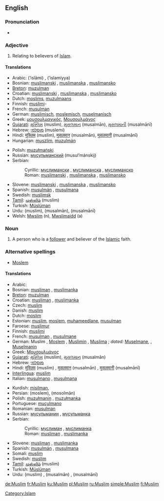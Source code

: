 {{see|muslim}}
==English==
{{wikipedia}}

===Pronunciation===
* {{audio|en-uk-Muslim.ogg|Audio (UK)}}

===Adjective===
<!-- this is another case of a noun used adjectivally.  -->
{{en-adj|-}}

# Relating to believers of [[Islam]].

====Translations====
{{top}}
* Arabic: {{Arab|[[إسلامي]]}} (’islāmi) {{m}}, {{Arab|[[إسلامية]]}} (’islamíyya) {{f}}
* Bosnian: [[muslimanski#Bosnian|muslimanski]] {{m}}, [[muslimanski#Bosnian|muslimanska]] {{f}}, [[muslimanski#Bosnian|muslimansko]] {{n}}
* [[Breton]]: [[muzulman]]
* Croatian: [[muslimanski#Croatian|muslimanski]] {{m}}, [[muslimanski#Croatian|muslimanska]] {{f}}, [[muslimanski#Croatian|muslimansko]] {{n}}
* Dutch: [[moslims]], [[muzulmaans]]
* Finnish: [[muslimi]]-
* French: [[musulman]] {{m}}
* German: [[muslimisch]], [[moslemisch]], [[muselmanisch]]
* Greek: [[μουσουλμανικός]], [[Μουσουλμάνος]]
* [[Gujarati]]: [[મુસ્લિમ]] (muslim), [[મુસલમાન]] (musalmān), [[મુસલમાની]] (musalmānī)
* Hebrew: [[מוסלמי]] (muslemi)
* Hindi: [[मुस्लिम]] (muslim), [[मुसलमान]] (musalmān), [[मुसलमानी]] (musalmānī)
* Hungarian: [[muszlim]], [[muzulmán]]
{{mid}}
* Polish: [[muzułmański]] {{m}}
* Russian: [[мусульманский]] (musul’mánskij) {{m}}
* Serbian:
*: Cyrillic: [[муслимански#Serbian|муслимански]] {{m}}, [[муслимански#Serbian|муслиманска]] {{f}}, [[муслимански#Serbian|муслиманско]] {{n}}
*: Roman: [[muslimanski#Serbian|muslimanski]] {{m}}, [[muslimanski#Serbian|muslimanska]] {{f}}, [[muslimanski#Serbian|muslimansko]] {{n}}
* Slovene: [[muslimanski#Slovene|muslimanski]] {{m}}, [[muslimanski#Slovene|muslimanska]] {{f}}, [[muslimanski#Slovene|muslimansko]] {{n}}
* Spanish: [[musulmán]] {{m}}, [[musulmana]] {{f}}
* Swedish: [[muslimsk]]
* [[Tamil]]: [[முஸ்லிம்]] (muslim)
* Turkish: [[Müslüman]]
* Urdu: {{URchar|[[مسلم]]}} (muslim), {{URchar|[[مسلمان]]}} (musalmān), {{URchar|[[مسلمانی]]}} (musalmānī)
* Welsh: [[Mwslim]] (n), [[Mwslimaidd]] (a)
{{bottom}}

===Noun===
{{en-noun}}

# A person who is a [[follower]] and believer of the [[Islamic]] faith.

===Alternative spellings===
* [[Moslem]]

====Translations====
{{rfc-level|Translations at L4+ not in L3 POS section}}
{{trans-top|believer}}
* Arabic: {{ARchar|[[مسلم]]}}
* Bosnian: [[musliman#Bosnian|musliman]] {{m}}, [[muslimanka#Bosnian|muslimanka]] {{f}}
* [[Breton]]: [[muzulman]] {{m}}
* Croatian: [[musliman#Croatian|musliman]] {{m}}, [[muslimanka#Croatian|muslimanka]] {{f}}
* Czech: [[muslim#Czech|muslim]] {{m}}
* Danish: [[muslim]] {{m|f}}
* Dutch: [[moslim]] {{m}}
* Estonian: [[muslim]], [[moslem]], [[muhameedlane]], [[musulman]]
* Faroese: [[muslimur]] {{m}}
* Finnish: [[muslimi]]
* French: [[musulman]] {{m}}, [[musulmane]] {{f}}
* German: Muslim {{m}}, [[Moslem]] {{m}}, [[Muslimin]] {{f}}, [[Muslima]] {{f}}; ''dated:'' [[Muselmane]], {{m}}, [[Muselmanin]] {{f}}
* Greek: [[Μουσουλμάνος]]
* [[Gujarati]]: [[મુસ્લિમ]] (muslim), [[મુસલમાન]] (musalmān)
* Hebrew: [[מוסלמי]]
* Hindi: [[मुस्लिम]] (muslim) {{m}}, [[मुसलमान]] (musalmān) {{m}}, [[मुसलमानी]] (musalmānī) {{f}}
* [[Interlingua]]: [[muslim]]
* Italian: [[musulmano]] {{m}}, [[musulmana]] {{f}}
{{trans-mid}}
* Kurdish: [[misilman]], {{KUchar|[[موسلمان]]}}
* Persian: {{FAchar|[[مسلم]]}} (moslem), {{FAchar|[[مسلمان]]}} (mosolmān)
* Polish: [[muzułmanin]] {{m}}, [[muzułmanka]] {{f}}
* Portuguese: [[muçulmano]] {{m}}
* Romanian: [[musulman]] {{m}}
* Russian: [[мусульманин]] {{m}}, [[мусульманка]] {{f}}
* Serbian:
*: Cyrillic: [[муслиман#Serbian|муслиман]] {{m}}, [[муслиманка#Serbian|муслиманка]] {{f}}
*: Roman: [[musliman#Serbian|musliman]] {{m}}, [[muslimanka#Serbian|muslimanka]] {{f}}
* Slovene: [[musliman]] {{m}}, [[muslimanka]] {{f}}
* Spanish: [[musulmán]] {{m}}, [[musulmana]] {{f}}
* Somali: [[muslim]] {{m}}
* Swedish: [[muslim]]
* [[Tamil]]: [[முஸ்லிம்]] (muslim)
* Turkish: [[Müslüman]]
* Urdu: {{URchar|[[مسلم]]}} (muslim) {{m}}, {{URchar|[[مسلمان]]}} (musalmān) {{m}}, {{URchar|[[مسلمانی]]}} (musalmānī) {{f}}
{{trans-bottom}}

[[Category:Islam]]

[[de:Muslim]]
[[fr:Muslim]]
[[ku:Muslim]]
[[pl:Muslim]]
[[ru:Muslim]]
[[simple:Muslim]]
[[fi:Muslim]]